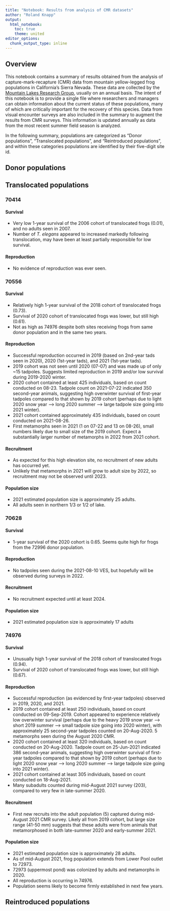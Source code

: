 ```yaml
---
title: "Notebook: Results from analysis of CMR datasets"
author: "Roland Knapp"
output: 
  html_notebook:
    toc: true
    theme: united
editor_options: 
  chunk_output_type: inline
---
```


## Overview
This notebook contains a summary of results obtained from the analysis of capture-mark-recapture (CMR) data from mountain yellow-legged frog populations in California's Sierra Nevada.
These data are collected by the [Mountain Lakes Research Group](https://mountainlakesresearch.com), usually on an annual basis. 
The intent of this notebook is to provide a single file where researchers and managers can obtain information about the current status of these populations, many of which are critically important for the recovery of this species. 
Data from visual encounter surveys are also included in the summary to augment the results from CMR surveys. 
This information is updated annually as data from the most recent summer field season is analyzed. 

In the following summary, populations are categorized as "Donor populations", "Translocated populations", and "Reintroduced populations", and within these categories populations are identified by their five-digit site id. 

## Donor populations

## Translocated populations

### 70414

#### Survival
* Very low 1-year survival of the 2006 cohort of translocated frogs (0.01), and no adults seen in 2007.
* Number of *T. elegans* appeared to increased markedly following translocation, may have been at least partially responsible for low survival. 

#### Reproduction
* No evidence of reproduction was ever seen. 

### 70556

#### Survival
* Relatively high 1-year survival of the 2018 cohort of translocated frogs (0.73). 
* Survival of 2020 cohort of translocated frogs was lower, but still high (0.61).
* Not as high as 74976 despite both sites receiving frogs from same donor population and in the same two years. 

#### Reproduction
* Successful reproduction occurred in 2019 (based on 2nd-year tads seen in 2020), 2020 (1st-year tads), and 2021 (1st-year tads). 
* 2019 cohort was not seen until 2020 (07-07) and was made up of only ~15 tadpoles. 
Suggests limited reproduction in 2019 and/or low survival during 2019-2020 winter. 
* 2020 cohort contained at least 425 individuals, based on count conducted on 08-23. 
Tadpole count on 2021-07-22 indicated 350 second-year animals, suggesting high overwinter survival of first-year tadpoles compared to that shown by 2019 cohort (perhaps due to light 2020 snow year --> long 2020 summer --> large tadpole size going into 2021 winter). 
* 2021 cohort contained approximately 435 individuals, based on count conducted on 2021-08-26. 
* First metamorphs seen in 2021 (1 on 07-22 and 13 on 08-26), small numbers likely due to small size of the 2019 cohort. 
Expect a substantially larger number of metamorphs in 2022 from 2021 cohort. 

#### Recruitment
* As expected for this high elevation site, no recruitment of new adults has occurred yet. 
* Unlikely that metamorphs in 2021 will grow to adult size by 2022, so recruitment may not be observed until 2023. 

#### Population size
* 2021 estimated population size is approximately 25 adults. 
* All adults seen in northern 1/3 or 1/2 of lake. 

### 70628

#### Survival
* 1-year survival of the 2020 cohort is 0.65. 
Seems quite high for frogs from the 72996 donor population. 

#### Reproduction
* No tadpoles seen during the 2021-08-10 VES, but hopefully will be observed during surveys in 2022. 

#### Recruitment
* No recruitment expected until at least 2024. 

#### Population size
* 2021 estimated population size is approximately 17 adults

### 74976

#### Survival
* Unusually high 1-year survival of the 2018 cohort of translocated frogs (0.94). 
* Survival of 2020 cohort of translocated frogs was lower, but still high (0.67).

#### Reproduction
* Successful reproduction (as evidenced by first-year tadpoles) observed in 2019, 2020, and 2021. 
* 2019 cohort contained at least 250 individuals, based on count conducted on 09-Sep-2019. 
Cohort appeared to experience relatively low overwinter survival (perhaps due to the heavy 2019 snow year --> short 2019 summer --> small tadpole size going into 2020 winter), with approximately 25 second-year tadpoles counted on 20-Aug-2020. 
5 metamorphs seen during the August 2020 CMR. 
* 2020 cohort contained at least 320 individuals, based on count conducted on 20-Aug-2020. 
Tadpole count on 25-Jun-2021 indicated 386 second-year animals, suggesting high overwinter survival of first-year tadpoles compared to that shown by 2019 cohort (perhaps due to light 2020 snow year --> long 2020 summer --> large tadpole size going into 2021 winter). 
* 2021 cohort contained at least 305 individuals, based on count conducted on 18-Aug-2021. 
* Many subadults counted during mid-August 2021 survey (203), compared to very few in late-summer 2020. 

#### Recruitment
* First new recruits into the adult population (5) captured during mid-August 2021 CMR survey. 
Likely all from 2019 cohort, but large size range (41-50 mm) suggests that these adults were from animals that metamorphosed in both late-summer 2020 and early-summer 2021. 

#### Population size
* 2021 estimated population size is approximately 28 adults. 
* As of mid-August 2021, frog population extends from Lower Pool outlet to 72973. 
* 72973 (uppermost pond) was colonized by adults and metamorphs in 2020. 
* All reproduction is occurring in 74976. 
* Population seems likely to become firmly established in next few years. 


## Reintroduced populations





